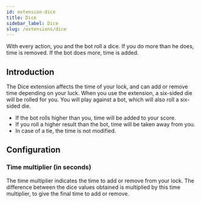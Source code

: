 ```yaml
---
id: extension-dice
title: Dice
sidebar_label: Dice
slug: /extensions/dice
---
```


With every action, you and the bot roll a dice. If you do more than he does, time is removed. If the bot does more, time is added.

## Introduction

The Dice extension affects the time of your lock, and can add or remove time depending on your luck. When you use the extension, a six-sided die will be rolled for you. You will play against a bot, which will also roll a six-sided die.

- If the bot rolls higher than you, time will be added to your score.
- If you roll a higher result than the bot, time will be taken away from you.
- In case of a tie, the time is not modified.

## Configuration

### Time multiplier (in seconds)

The time multiplier indicates the time to add or remove from your lock. The difference between the dice values obtained is multiplied by this time multiplier, to give the final time to add or remove.

